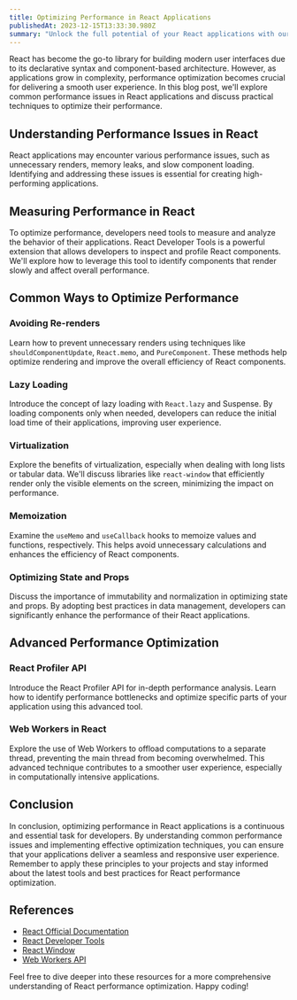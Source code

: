 ```yaml
---
title: Optimizing Performance in React Applications
publishedAt: 2023-12-15T13:33:30.980Z
summary: "Unlock the full potential of your React applications with our in-depth guide on optimizing performance. Learn to identify and address common issues like unnecessary renders and memory leaks using React Developer Tools. Explore practical strategies such as lazy loading, virtualization, and memoization to significantly enhance your app's efficiency. Dive into advanced techniques, including the React Profiler API and Web Workers, ensuring a seamless and responsive user experience. Elevate your React development skills and stay ahead with these proven performance optimization tips. Dive in now!"
---
```


React has become the go-to library for building modern user interfaces due to its declarative syntax and component-based architecture. However, as applications grow in complexity, performance optimization becomes crucial for delivering a smooth user experience. In this blog post, we'll explore common performance issues in React applications and discuss practical techniques to optimize their performance.

## Understanding Performance Issues in React

React applications may encounter various performance issues, such as unnecessary renders, memory leaks, and slow component loading. Identifying and addressing these issues is essential for creating high-performing applications.

## Measuring Performance in React

To optimize performance, developers need tools to measure and analyze the behavior of their applications. React Developer Tools is a powerful extension that allows developers to inspect and profile React components. We'll explore how to leverage this tool to identify components that render slowly and affect overall performance.

## Common Ways to Optimize Performance

### Avoiding Re-renders

Learn how to prevent unnecessary renders using techniques like `shouldComponentUpdate`, `React.memo`, and `PureComponent`. These methods help optimize rendering and improve the overall efficiency of React components.

### Lazy Loading

Introduce the concept of lazy loading with `React.lazy` and Suspense. By loading components only when needed, developers can reduce the initial load time of their applications, improving user experience.

### Virtualization

Explore the benefits of virtualization, especially when dealing with long lists or tabular data. We'll discuss libraries like `react-window` that efficiently render only the visible elements on the screen, minimizing the impact on performance.

### Memoization

Examine the `useMemo` and `useCallback` hooks to memoize values and functions, respectively. This helps avoid unnecessary calculations and enhances the efficiency of React components.

### Optimizing State and Props

Discuss the importance of immutability and normalization in optimizing state and props. By adopting best practices in data management, developers can significantly enhance the performance of their React applications.

## Advanced Performance Optimization

### React Profiler API

Introduce the React Profiler API for in-depth performance analysis. Learn how to identify performance bottlenecks and optimize specific parts of your application using this advanced tool.

### Web Workers in React

Explore the use of Web Workers to offload computations to a separate thread, preventing the main thread from becoming overwhelmed. This advanced technique contributes to a smoother user experience, especially in computationally intensive applications.

## Conclusion

In conclusion, optimizing performance in React applications is a continuous and essential task for developers. By understanding common performance issues and implementing effective optimization techniques, you can ensure that your applications deliver a seamless and responsive user experience. Remember to apply these principles to your projects and stay informed about the latest tools and best practices for React performance optimization.

## References

- [React Official Documentation](https://reactjs.org/docs/getting-started.html)
- [React Developer Tools](https://github.com/facebook/react/tree/main/packages/react-devtools)
- [React Window](https://react-window.now.sh/)
- [Web Workers API](https://developer.mozilla.org/en-US/docs/Web/API/Web_Workers_API)

Feel free to dive deeper into these resources for a more comprehensive understanding of React performance optimization. Happy coding!

